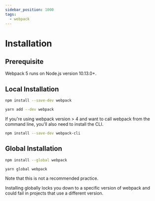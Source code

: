 ```yaml
---
sidebar_position: 1000
tags:
  - webpack
---
```


# Installation

## Prerequisite

Webpack 5 runs on Node.js version 10.13.0+.

## Local Installation

<Tabs>
<TabItem value="npm" label="npm">

```bash title=
npm install --save-dev webpack
```

</TabItem>
<TabItem value="yarn" label="yarn">

```bash title=
yarn add --dev webpack
```

</TabItem>
</Tabs>

<Admonition type="note" title="note">

If you're using webpack version > 4 and want to call webpack from the command line, you'll also need to install the CLI.

```bash title=
npm install --save-dev webpack-cli
```

</Admonition>

## Global Installation

<Tabs>
<TabItem value="npm" label="npm">

```bash title=
npm install --global webpack
```

</TabItem>
<TabItem value="yarn" label="yarn">

```bash title=
yarn global webpack
```

</TabItem>
</Tabs>

<Admonition type="caution" title="caution">

Note that this is not a recommended practice.

Installing globally locks you down to a specific version of webpack and could fail in projects that use a different version.

</Admonition>
